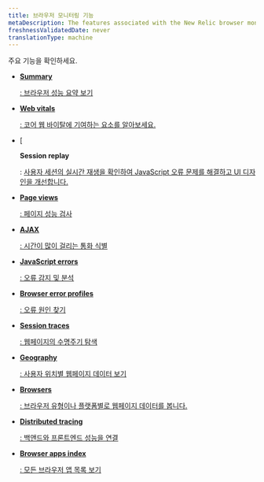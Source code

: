 ```yaml
---
title: 브라우저 모니터링 기능
metaDescription: The features associated with the New Relic browser monitoring Pro and Pro+SPA agents.
freshnessValidatedDate: never
translationType: machine
---
```


주요 <InlinePopover type="browser"/>기능을 확인하세요.

* <DoNotTranslate>[**Summary**](/docs/browser/browser-monitoring/getting-started/browser-summary-page/)</DoNotTranslate>

  [: 브라우저 성능 요약 보기](/docs/browser/browser-monitoring/getting-started/browser-summary-page/)

* <DoNotTranslate>[**Web vitals**](/docs/journey-performance/guide-to-monitoring-core-web-vitals)</DoNotTranslate>

  [: 코어 웹 바이탈에 기여하는 요소를 알아보세요.](/docs/journey-performance/guide-to-monitoring-core-web-vitals)

* \[

  <DoNotTranslate>**Session replay**</DoNotTranslate>

  : [사용자 세션의 실시간 재생을 확인하여 JavaScript 오류 문제를 해결하고 UI 디자인을 개선합니다.](/docs/journey-performance/guide-to-monitoring-core-web-vitals)

* <DoNotTranslate>[**Page views**](/docs/browser/new-relic-browser/browser-pro-features/page-views-examine-page-performance/)</DoNotTranslate>

  [: 페이지 성능 검사](/docs/browser/new-relic-browser/browser-pro-features/page-views-examine-page-performance/)

* <DoNotTranslate>[**AJAX**](/docs/browser/browser-monitoring/browser-pro-features/ajax-page-identify-time-consuming-calls/)</DoNotTranslate>

  [: 시간이 많이 걸리는 통화 식별](/docs/browser/browser-monitoring/browser-pro-features/ajax-page-identify-time-consuming-calls/)

* <DoNotTranslate>[**JavaScript errors**](/docs/browser/new-relic-browser/browser-pro-features/javascript-errors-page-detect-analyze-errors/)</DoNotTranslate>

  [: 오류 감지 및 분석](/docs/browser/new-relic-browser/browser-pro-features/javascript-errors-page-detect-analyze-errors/)

* <DoNotTranslate>[**Browser error profiles**](/docs/browser/new-relic-browser/browser-pro-features/browser-error-profiles-find-error-causes/)</DoNotTranslate>

  [: 오류 원인 찾기](/docs/browser/new-relic-browser/browser-pro-features/browser-error-profiles-find-error-causes/)

* <DoNotTranslate>[**Session traces**](/docs/browser/browser-monitoring/browser-pro-features/session-traces-explore-webpages-life-cycle/)</DoNotTranslate>

  [: 웹페이지의 수명주기 탐색](/docs/browser/browser-monitoring/browser-pro-features/session-traces-explore-webpages-life-cycle/)

* <DoNotTranslate>[**Geography**](/docs/browser/new-relic-browser/browser-pro-features/geography-webpage-metrics-location/)</DoNotTranslate>

  [: 사용자 위치별 웹페이지 데이터 보기](/docs/browser/new-relic-browser/browser-pro-features/geography-webpage-metrics-location/)

* <DoNotTranslate>[**Browsers**](/docs/browser/new-relic-browser/browser-pro-features/browsers-problem-patterns-type-or-platform/)</DoNotTranslate>

  [: 브라우저 유형이나 플랫폼별로 웹페이지 데이터를 봅니다.](/docs/browser/new-relic-browser/browser-pro-features/browsers-problem-patterns-type-or-platform/)

* <DoNotTranslate>[**Distributed tracing**](/docs/browser/new-relic-browser/browser-pro-features/browser-data-distributed-tracing/)</DoNotTranslate>

  [: 백앤드와 프론트엔드 성능을 연결](/docs/browser/new-relic-browser/browser-pro-features/browser-data-distributed-tracing/)

* <DoNotTranslate>[**Browser apps index**](/docs/browser/new-relic-browser/getting-started/browser-apps-index/)</DoNotTranslate>

  [: 모든 브라우저 앱 목록 보기](/docs/browser/new-relic-browser/getting-started/browser-apps-index/)